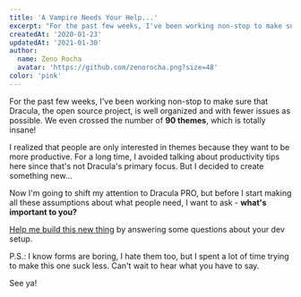```yaml
---
title: 'A Vampire Needs Your Help...'
excerpt: "For the past few weeks, I've been working non-stop to make sure that Dracula, the open source project, is well organized and with fewer issues as possible. We even crossed the number of 90 themes, which is totally insane!"
createdAt: '2020-01-23'
updatedAt: '2021-01-30'
author:
  name: Zeno Rocha
  avatar: 'https://github.com/zenorocha.png?size=48'
color: 'pink'
---
```


For the past few weeks, I've been working non-stop to make sure that Dracula, the open source project, is well organized and with fewer issues as possible. We even crossed the number of **90 themes**, which is totally insane!

I realized that people are only interested in themes because they want to be more productive. For a long time, I avoided talking about productivity tips here since that's not Dracula's primary focus. But I decided to create something new...

Now I'm going to shift my attention to Dracula PRO, but before I start making all these assumptions about what people need, I want to ask - **what's important to you?**

[Help me build this new thing](https://draculatheme.typeform.com/to/VjaC6t) by answering some questions about your dev setup.

P.S.: I know forms are boring, I hate them too, but I spent a lot of time trying to make this one suck less. Can't wait to hear what you have to say.

See ya!

